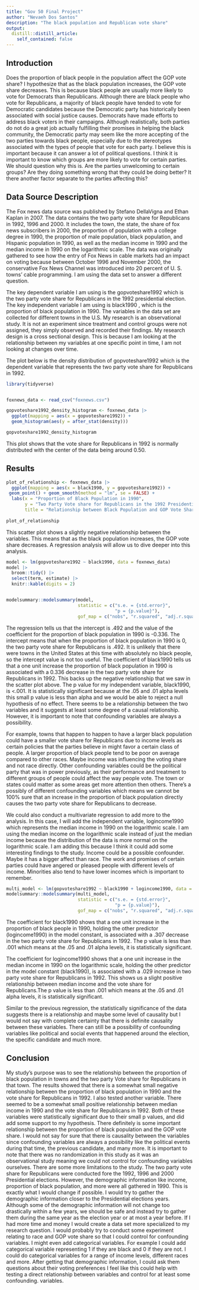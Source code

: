 ```yaml
---
title: "Gov 50 Final Project"
author: "Nevaeh Dos Santos"
description: "The black population and Republican vote share"
output:
  distill::distill_article:
    self_contained: false
---
```




## Introduction

Does the proportion of black people in the population affect the GOP vote share? I hypothesize that as the black population increases, the GOP vote share decreases. This is because black people are usually more likely to vote for Democrats than Republicans. Although there are black people who vote for Republicans, a majority of black people have tended to vote for Democratic candidates because the Democratic party has historically been associated with social justice causes. Democrats have made efforts to address black voters in their campaigns. Although realistically, both parties do not do a great job actually fulfilling their promises in helping the black community, the Democratic party may seem like the more accepting of the two parties towards black people, especially due to the stereotypes associated with the types of people that vote for each party. I believe this is important because it can answer a lot of political questions. I think it is important to know which groups are more likely to vote for certain parties. We should question why this is. Are the parties unwelcoming to certain groups? Are they doing something wrong that they could be doing better? It there another factor separate to the parties affecting this? 


## Data Source Description

The Fox news data source was published by  Stefano DellaVigna and Ethan Kaplan in 2007. The data contains the two party vote share for Republicans in 1992, 1996 and 2000. It includes the town, the state, the share of fox news subscribers in 2000, the proportion of population with a college degree in 1990, the proportion of male population, black population, and Hispanic population  in 1990, as well as the median income in 1990 and the median income in 1990 on the logarithmic scale. The data was originally gathered to see how the entry of Fox News in cable markets had an impact on voting because between October 1996 and November 2000, the conservative Fox News Channel was introduced into 20 percent of U. S. towns' cable programming. I am using the data set to answer a different question.

The key dependent variable I am using is the gopvoteshare1992 which is the two party vote share for Republicans in the 1992 presidential election. The key independent variable I am using is black1990 , which is the proportion of black population in 1990. The variables in the data set are collected for different towns in the U.S. My research is an observational study. It is not an experiment since treatment and control groups were not assigned, they simply observed and recorded their findings. My research design is a cross sectional design. This is because I am looking at the relationship between my variables at one specific point in time, I am not looking at changes over time. 


The plot below is the density distribution of gopvoteshare1992 which is the dependent variable that represents the two party vote share for Republicans in 1992.



```r
library(tidyverse)


foxnews_data <- read_csv("foxnews.csv")

gopvoteshare1992_density_histogram <- foxnews_data |>
  ggplot(mapping = aes(x = gopvoteshare1992)) +
  geom_histogram(aes(y = after_stat(density)))

gopvoteshare1992_density_histogram
```

This plot shows that the vote share for Republicans in 1992 is normally distributed with the center of the data being around 0.50.
 
 
 
## Results 

```r
plot_of_relationship <- foxnews_data |>
  ggplot(mapping = aes(x = black1990, y = gopvoteshare1992)) +
 geom_point() + geom_smooth(method = "lm", se = FALSE) +  
  labs(x = "Proportion of Black Population in 1990",
       y = "Two Party Vote share for Republicans in the 1992 Presidential Election",
       title = "Relationship between Black Population and GOP Vote Share in 1992")
  
plot_of_relationship
```
 
This scatter plot shows a slightly negative relationship between the variables. This means that as the black population increases, the GOP vote share decreases. A regression analysis will allow us to dive deeper into this analysis.  
 
 
```r
model <- lm(gopvoteshare1992 ~ black1990, data = foxnews_data)
model |>
  broom::tidy() |>
  select(term, estimate) |>
  knitr::kable(digits = 2)


modelsummary::modelsummary(model,
                           statistic = c("s.e. = {std.error}",
                                         "p = {p.value}"),
                           gof_map = c("nobs", "r.squared", "adj.r.squared"))
```
 
 
The regression tells us that the intercept is .492 and the value of the coefficient for the proportion of black population in 1990 is -0.336. The intercept means that when the proportion of black population in 1990 is 0, the two party vote share for Republicans is .492. It is unlikely that there were towns in the United States at this time with absolutely no black people, so the intercept value is not too useful. 
The coefficient of black1990 tells us that a one unit increase the proportion of black population in 1990 is associated with a 0.336 decrease in the two party vote share for Republicans in 1992. This backs up the negative relationship that we saw in the scatter plot above.  The p value for my independent variable, black1990, is <.001. It is statistically significant because at the .05 and .01 alpha levels this small p value is less than alpha and we would be able to reject a null hypothesis of no effect. There seems to be a relationship between the two variables and it suggests at least some degree of a causal relationship. However, it is important to note that confounding variables are always a possibility. 

For example, towns that happen to happen to have a larger black population could have a smaller vote share for Republicans due to income levels as certain policies that the parties believe in might favor a certain class of people. A larger proportion of black people tend to be poor on average compared to other races. Maybe income was influencing the voting share and not race directly. Other confounding variables could be the political party that was in power previously, as their performance and treatment to different groups of people could affect the way people vote. The town or states could matter as some areas get more attention then others. There's a possibly of different confounding variables which means we cannot be 100% sure that an increase in the proportion of black population directly causes the two party vote share for Republicans to decrease. 


 
We could also conduct a multivariate regression to add more to the analysis. In this case, I will add the independent variable, logincome1990 which represents the median income in 1990 on the logarithmic scale. I am using the median income on the logarithmic scale instead of just the median income because the distribution of the data is more normal on the logarithmic scale. I am adding this because I think it could add some interesting findings to the study. Income could be a possible confounder. Maybe it has a bigger affect than race. The work and promises of certain parties could have angered or pleased people with different levels of income. Minorities also tend to have lower incomes which is important to remember.

```r
multi_model <- lm(gopvoteshare1992 ~ black1990 + logincome1990, data = foxnews_data)
modelsummary::modelsummary(multi_model,
                           statistic = c("s.e. = {std.error}",
                                         "p = {p.value}"),
                           gof_map = c("nobs", "r.squared", "adj.r.squared"))
```

The coefficient for black1990 shows that a one unit increase in the proportion of black people in 1990, holding the other predictor (logincome1990) in the model constant, is associated with a .307 decrease in the two party vote share for Republicans in 1992. The p value is less than .001 which means at the .05 and .01 alpha levels, it is statistically significant. 

The coefficient for logincome1990 shows that a one unit increase in the median income in 1990 on the logarithmic scale, holding the other predictor in the model constant (black1990), is associated with a .029 increase in two party vote share for Republicans in 1992. This shows us a slight positive relationship between median income and the vote share for Republicans.The p value is less than .001 which means at the .05 and .01 alpha levels, it is statistically significant.
 
Similar to the previous regression, the statistically significance of the data suggests there is a relationship and maybe some level of causality but I would not say with complete certainty that there is definite causality between these variables.  There can still be a possibility of confounding variables like political and social events that happened around the election, the specific candidate and much more. 
 
 
## Conclusion

My study's purpose was to see the relationship between the proportion of black population in towns and the two party Vote share for Republicans in that town. The results showed that there is a somewhat small negative relationship between the proportion of black population in 1990 and the vote share for Republicans in 1992. I also tested another variable. There seemed to be a somewhat small positive relationship between median income in 1990 and the vote share for Republicans in 1992. 
Both of these variables were statistically significant due to their small p values, and did add some support to my hypothesis. There definitely is some important relationship between the proportion of black population and the GOP vote share. I would not say for sure that there is causality between the variables since confounding variables are always a possibility like the political events during that time, the previous candidate, and many more. It is important to note that there was no randomization in this study as it was an observational study meaning we could not control for confounding variables ourselves. There are some more limitations to the study. The two party vote share for Republicans were conducted fore the 1992, 1996 and 2000 Presidential elections. However, the demographic information like income, proportion of black population, and more were all gathered in 1990. This is exactly what I would change if possible. I would try to gather the demographic information closer to the Presidential elections years. Although some of the demographic information will not change too drastically within a few years, we should be safe and instead try to gather them during the same year as the election year or at most a year before. If I had more time and money I would create a data set more specialized to my research question. I would probably try to conduct some experiment relating to race and GOP vote share so that I could control for confounding variables. I might even add categorical variables. For example I could add categorical variable representing 1 if they are black and 0 if they are not. I could do categorical variables for a range of income levels, different races and more. After getting that demographic information, I could ask them questions about their voting preferences  I feel like this could help with testing a direct relationship between variables and control for at least some confounding. variables.


